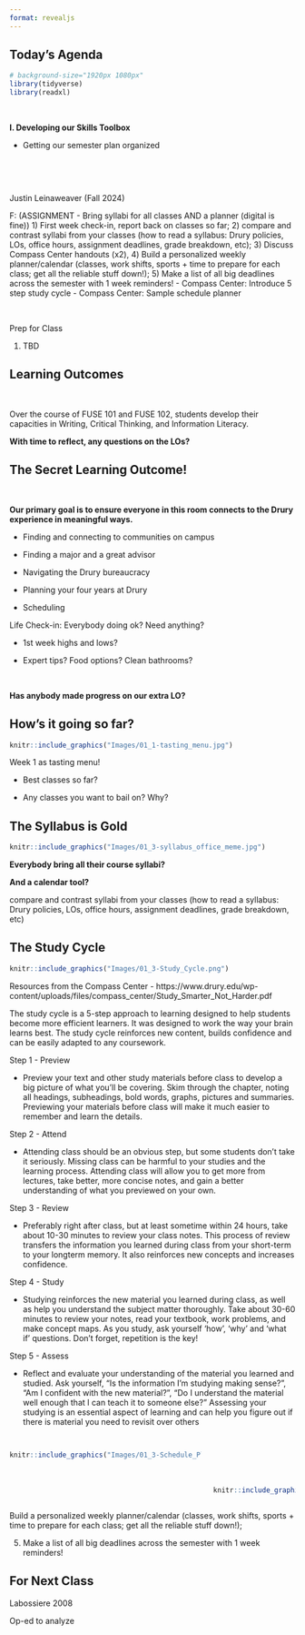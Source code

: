 ```yaml
---
format: revealjs
---
```



## Today's Agenda {background-image="Images/background-news_v2.png" .center}

```r
# background-size="1920px 1080px"
library(tidyverse)
library(readxl)
```

<br>

::: {.r-fit-text}
**I. Developing our Skills Toolbox**

- Getting our semester plan organized 
:::

<br>

<br>

::: r-stack
Justin Leinaweaver (Fall 2024)
:::

::: notes
F: (ASSIGNMENT - Bring syllabi for all classes AND a planner (digital is fine)) 
1) First week check-in, report back on classes so far; 2) compare and contrast syllabi from your classes (how to read a syllabus: Drury policies, LOs, office hours, assignment deadlines, grade breakdown, etc); 3) Discuss Compass Center handouts (x2), 4) Build a personalized weekly planner/calendar (classes, work shifts, sports + time to prepare for each class; get all the reliable stuff down!); 5) Make a list of all big deadlines across the semester with 1 week reminders!
- Compass Center: Introduce 5 step study cycle
- Compass Center: Sample schedule planner

<br>

Prep for Class

1. TBD

:::



## Learning Outcomes {background-image="Images/background-gentle_lines_v3.png" .center}

<br>

Over the course of FUSE 101 and FUSE 102, students develop their capacities in Writing, Critical Thinking, and Information Literacy.

::: notes

**With time to reflect, any questions on the LOs?**

:::



## The Secret Learning Outcome! {background-image="Images/background-gentle_lines_v3.png" .center}

<br>

**Our primary goal is to ensure everyone in this room connects to the Drury experience in meaningful ways.**

- Finding and connecting to communities on campus

- Finding a major and a great advisor

- Navigating the Drury bureaucracy

- Planning your four years at Drury

- Scheduling

::: notes

Life Check-in: Everybody doing ok? Need anything?

- 1st week highs and lows?

- Expert tips? Food options? Clean bathrooms?

<br>

**Has anybody made progress on our extra LO?**

:::



## How's it going so far? {background-image="Images/background-gentle_lines_v3.png" .center}

```r
knitr::include_graphics("Images/01_1-tasting_menu.jpg")
```

::: notes

Week 1 as tasting menu!

- Best classes so far?

- Any classes you want to bail on? Why?

:::



## The Syllabus is Gold {background-image="Images/background-gentle_lines_v3.png" .center}

```r
knitr::include_graphics("Images/01_3-syllabus_office_meme.jpg")
```

::: notes

**Everybody bring all their course syllabi?**

**And a calendar tool?**


compare and contrast syllabi from your classes (how to read a syllabus: Drury policies, LOs, office hours, assignment deadlines, grade breakdown, etc)

:::



## The Study Cycle {background-image="Images/background-gentle_lines_v3.png" .center}

```r
knitr::include_graphics("Images/01_3-Study_Cycle.png")
```


::: notes

Resources from the Compass Center
- https://www.drury.edu/wp-content/uploads/files/compass_center/Study_Smarter_Not_Harder.pdf

The study cycle is a 5-step approach to learning designed to help students become more efficient learners. It was designed to work the way your brain learns best. The study cycle reinforces new content, builds confidence and can be easily adapted to any coursework.

Step 1 - Preview

- Preview your text and other study materials before class to develop a big picture of what you'll be covering. Skim through the chapter, noting all headings, subheadings, bold words, graphs, pictures and summaries. Previewing your materials before class will make it much easier to remember and learn the details.

Step 2 - Attend

- Attending class should be an obvious step, but some students don't take it seriously. Missing class can be harmful to your studies and the learning process. Attending class will allow you to get more from lectures, take better, more concise notes, and gain a better understanding of what you previewed on your own.

Step 3 - Review

- Preferably right after class, but at least sometime within 24 hours, take about 10-30 minutes to review your class notes. This process of review transfers the information you learned during class from your short-term to your longterm memory. It also reinforces new concepts and increases confidence.

Step 4 - Study

- Studying reinforces the new material you learned during class, as well as help you understand the subject matter thoroughly. Take about 30-60 minutes to review your notes, read your textbook, work problems, and make concept maps. As you study, ask yourself 'how', 'why' and 'what if' questions. Don't forget, repetition is the key!

Step 5 - Assess 

- Reflect and evaluate your understanding of the material you learned and studied. Ask yourself, "Is the information I'm studying making sense?", "Am I confident with the new material?", "Do I understand the material well enough that I can teach it to someone else?" Assessing your studying is an essential aspect of learning and can help you figure out if there is material you need to revisit over others

:::



## {background-image="Images/background-gentle_lines_v3.png" .center}

:::: {.columns}
::: {.column width="70%"}
```r
knitr::include_graphics("Images/01_3-Schedule_Planner.png")
```
:::

::: {.column width="30%"}

<br>

<br>

```r
knitr::include_graphics("Images/01_3-Schedule_Planner-Legend.png")
```
:::
::::

::: notes

Build a personalized weekly planner/calendar (classes, work shifts, sports + time to prepare for each class; get all the reliable stuff down!); 


5) Make a list of all big deadlines across the semester with 1 week reminders!


:::


## For Next Class {background-image="Images/background-blue_triangles_flipped.png" .center}

Labossiere 2008

Op-ed to analyze










